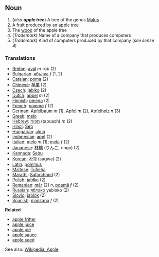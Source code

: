 ==Noun==
#(''also '''apple tree''''') A tree of the genus [[Malus]]
#A [[fruit]] produced by an apple tree
#The [[wood]] of the apple tree
#(''Trademark'') Name of a company that produces computers
#(''Trademark'') Kind of computers produced by that company (''see sense 4'')

===Translations===
*[[Breton]]: [[aval]] ''m'' -où (2)
*[[Bulgarian]]: [[ябълка]] ''f'' (1, 2)
*[[Catalan]]: [[poma]] (2)
*[[Chinese]]: [[苹果]] (2)
*[[Czech]]: [[jablko]] (2)
*[[Dutch]]: [[appel]] ''m'' (2)
*[[Finnish]]: [[omena]] (2)
*[[French]]: [[pomme]] ''f'' (2)
*[[German]]: [[Apfelbaum]] ''m'' (1), [[Apfel]] ''m'' (2), [[Apfelholz]] ''n'' (3)
*[[Greek]]: [[melo]]
*[[Hebrew]]: [[תפוח]] (tapuach) ''m'' (2)
*[[Hindi]]: [[Seb]]
*[[Hungarian]]: [[alma]]
*[[Indonesian]]: [[apel]] (2)
*[[Italian]]: [[melo]] ''m'' (1); [[mela]] ''f'' (2)
*[[Japanese]]: [[林檎]] (りんご, ringo) (2)
*[[Kannada]]: [[Sebu]]
*[[Korean]]: [[사과]] (sagwa) (2)
*[[Latin]]: [[pommus]]
*[[Maltese]]: [[Tufieha]]
*[[Marathi]]: [[Safarchand]] (2)
*[[Polish]]: [[jabłko]] (2)
*[[Romanian]]: [[măr]] (2) ''n'', [[poamă]] ''f'' (2)
*[[Russian]]: [[яблоко]] yabloko (2)
*[[Slovio]]: [[jablok]] (2)
*[[Spanish]]: [[manzana]] ''f'' (2)

'''Related'''

*[[apple fritter]]
*[[apple juice]]
*[[apple pie]]
*[[apple sauce]]
*[[apple seed]]

See also: [http://www.wikipedia.org/wiki/Apple Wikipedia: Apple]